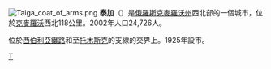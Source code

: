 {{coord|56|04|N|85|37|E|display=title}}
[[File:Taiga_coat_of_arms.png|right]]
'''泰加'''（{{lang-ru|Тайга}}）是[[俄羅斯|俄羅斯]][[克麥羅沃州|克麥羅沃州]]西北部的一個城市，位於[[克麥羅沃|克麥羅沃]]西北118公里。2002年人口24,726人。

位於[[西伯利亞鐵路|西伯利亞鐵路]]和至[[托木斯克|托木斯克]]的支線的交界上。1925年設市。

{{克麦罗沃州行政区划}}
[[Category:克麥羅沃州城市|Т]]
